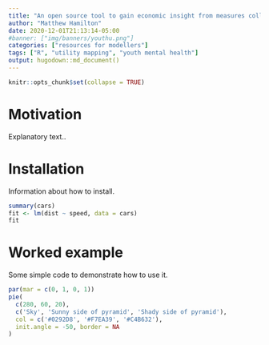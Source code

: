 ```yaml
---
title: "An open source tool to gain economic insight from measures collected in youth mental health services."
author: "Matthew Hamilton"
date: 2020-12-01T21:13:14-05:00
#banner: ["img/banners/youthu.png"]
categories: ["resources for modellers"]
tags: ["R", "utility mapping", "youth mental health"]
output: hugodown::md_document()
---
```


```r
knitr::opts_chunk$set(collapse = TRUE)
```

# Motivation

Explanatory text..


# Installation

Information about how to install.

```r
summary(cars)
fit <- lm(dist ~ speed, data = cars)
fit
```

# Worked example

Some simple code to demonstrate how to use it.

```r
par(mar = c(0, 1, 0, 1))
pie(
  c(280, 60, 20),
  c('Sky', 'Sunny side of pyramid', 'Shady side of pyramid'),
  col = c('#0292D8', '#F7EA39', '#C4B632'),
  init.angle = -50, border = NA
)
```

